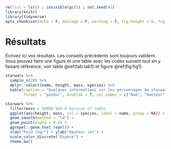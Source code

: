 ```r
rm(list = ls()) ; invisible(gc()) ; set.seed(42)
library(knitr)
library(tidyverse)
opts_chunk$set(echo = F, message = F, warning = F, fig.height = 6, fig.width = 6, cache = T)
```

# Résultats

Écrivez ici vos résultats. Les conseils précédents sont toujours valident. Vous pouvez faire une figure et une table avec les codes suivant tout en y faisant référence, voir table \@ref(tab:tab1) et figure \@ref(fig:fig1).

```r
starwars %>% 
  sample_n(20) %>% 
  dplyr::select(name, height, mass, species) %>% 
  kable(caption = "Quelques informations sur les personnages de starwars.", 
        format = "pandoc", booktab = T, col.names = c("Nom", "Hauteur", "Poid", "Espèce"))
```

```r
starwars %>% 
  filter(mass < 1000) %>% # because of Jabba 
  ggplot(aes(height, mass, col = species, label = name, group = NA)) +
  geom_smooth(method = "lm") +
  geom_point(alpha = 0.5) +
  ggrepel::geom_text_repel() +
  xlab("Poid (kg)") + ylab("Hauteur (m)") +
  scale_color_discrete("Espèce") +
  theme_bw()
```
